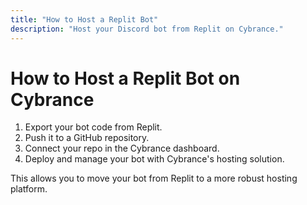 ```yaml
---
title: "How to Host a Replit Bot"
description: "Host your Discord bot from Replit on Cybrance."
---
```


# How to Host a Replit Bot on Cybrance

1. Export your bot code from Replit.
2. Push it to a GitHub repository.
3. Connect your repo in the Cybrance dashboard.
4. Deploy and manage your bot with Cybrance's hosting solution.

This allows you to move your bot from Replit to a more robust hosting platform.
